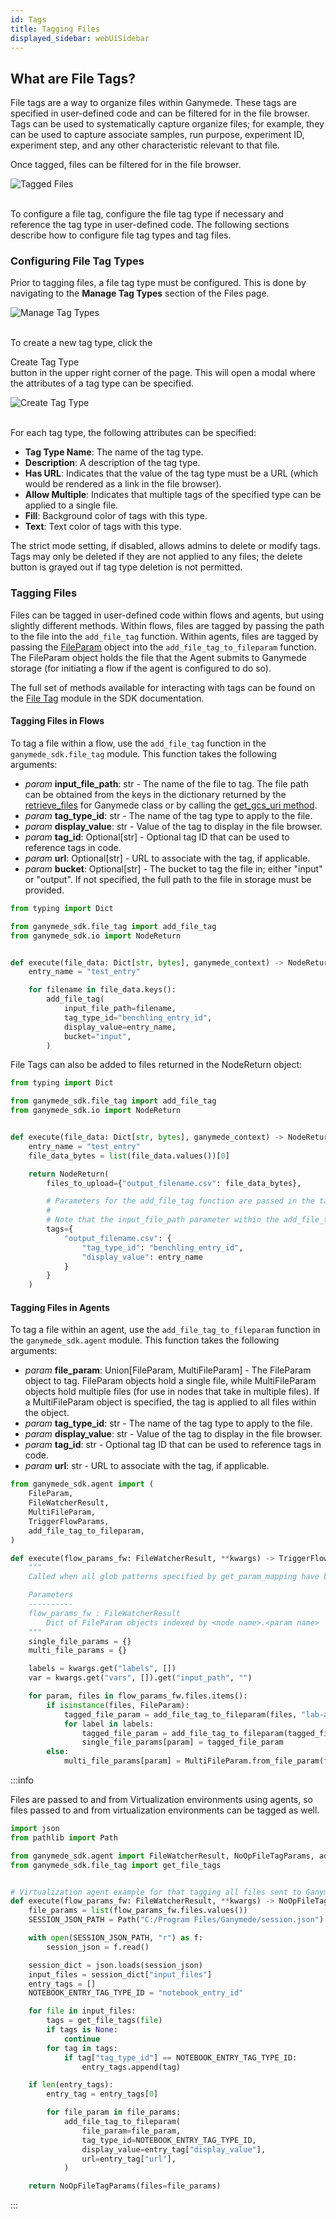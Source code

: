 ```yaml
---
id: Tags
title: Tagging Files
displayed_sidebar: webUiSidebar
---
```


## What are File Tags?

File tags are a way to organize files within Ganymede.  These tags are specified in user-defined code and can be filtered for in the file browser.  Tags can be used to systematically capture organize files; for example, they can be used to capture associate samples, run purpose, experiment ID, experiment step, and any other characteristic relevant to that file.

Once tagged, files can be filtered for in the file browser. 

<div class="text--center">
  <img alt="Tagged Files" src="https://ganymede-bio.mo.cloudinary.net/apiServer/tags/Tagged_Files_Example20231221.png" />
</div>
&nbsp;

To configure a file tag, configure the file tag type if necessary and reference the tag type in user-defined code.  The following sections describe how to configure file tag types and tag files.

### Configuring File Tag Types

Prior to tagging files, a file tag type must be configured.  This is done by navigating to the **Manage Tag Types** section of the Files page.

<div class="text--center">
  <img alt="Manage Tag Types" src="https://ganymede-bio.mo.cloudinary.net/apiServer/tags/Manage_Tag_Types20231221.png" />
</div>
&nbsp;

To create a new tag type, click the <div className="button darkblue_inverted_button">Create Tag Type</div> button in the upper right corner of the page.  This will open a modal where the attributes of a tag type can be specified.

<div class="text--center">
  <img alt="Create Tag Type" src="https://ganymede-bio.mo.cloudinary.net/apiServer/tags/Create_Tag_Type20231221.png" />
</div>
&nbsp;

For each tag type, the following attributes can be specified:
- **Tag Type Name**: The name of the tag type.
- **Description**: A description of the tag type.
- **Has URL**: Indicates that the value of the tag type must be a URL (which would be rendered as a link in the file browser).
- **Allow Multiple**: Indicates that multiple tags of the specified type can be applied to a single file.
- **Fill**: Background color of tags with this type.
- **Text**: Text color of tags with this type.

The strict mode setting, if disabled, allows admins to delete or modify tags.  Tags may only be deleted if they are not applied to any files; the delete button is grayed out if tag type deletion is not permitted.

### Tagging Files

Files can be tagged in user-defined code within flows and agents, but using slightly different methods.  Within flows, files are tagged by passing the path to the file into the `add_file_tag` function.  Within agents, files are tagged by passing the [FileParam](../sdk/sdk_markdowns/AgentDataModels#classes-associated-with-triggering-a-flow-from-an-agent) object into the `add_file_tag_to_fileparam` function.  The FileParam object holds the file that the Agent submits to Ganymede storage (for initiating a flow if the agent is configured to do so).

The full set of methods available for interacting with tags can be found on the [File Tag](../sdk/FileTags.mdx) module in the SDK documentation.

#### Tagging Files in Flows

To tag a file within a flow, use the `add_file_tag` function in the `ganymede_sdk.file_tag` module.  This function takes the following arguments:

- _param_ **input_file_path**: str - The name of the file to tag.  The file path can be obtained from the keys in the dictionary returned by the [retrieve_files](../sdk/GanymedeClass#method-retrieve_files) for Ganymede class or by calling the [get_gcs_uri method](../sdk/GanymedeClass#method-get_gcs_uri).
- _param_ **tag_type_id**: str - The name of the tag type to apply to the file.
- _param_ **display_value**: str - Value of the tag to display in the file browser.
- _param_ **tag_id**: Optional[str] - Optional tag ID that can be used to reference tags in code.
- _param_ **url**: Optional[str] - URL to associate with the tag, if applicable.
- _param_ **bucket**: Optional[str] - The bucket to tag the file in; either "input" or "output".  If not specified, the full path to the file in storage must be provided.

```python
from typing import Dict

from ganymede_sdk.file_tag import add_file_tag
from ganymede_sdk.io import NodeReturn


def execute(file_data: Dict[str, bytes], ganymede_context) -> NodeReturn:
    entry_name = "test_entry"

    for filename in file_data.keys():
        add_file_tag(
            input_file_path=filename,
            tag_type_id="benchling_entry_id",
            display_value=entry_name,
            bucket="input",
        )
```

File Tags can also be added to files returned in the NodeReturn object:

```python
from typing import Dict

from ganymede_sdk.file_tag import add_file_tag
from ganymede_sdk.io import NodeReturn


def execute(file_data: Dict[str, bytes], ganymede_context) -> NodeReturn:
    entry_name = "test_entry"
    file_data_bytes = list(file_data.values())[0]

    return NodeReturn(
        files_to_upload={"output_filename.csv": file_data_bytes},

        # Parameters for the add_file_tag function are passed in the tags parameter
        # 
        # Note that the input_file_path parameter within the add_file_tag function does not need to be specified
        tags={
            "output_filename.csv": {
                "tag_type_id": "benchling_entry_id",
                "display_value": entry_name
            }
        }
    )
```

#### Tagging Files in Agents

To tag a file within an agent, use the `add_file_tag_to_fileparam` function in the `ganymede_sdk.agent` module.  This function takes the following arguments:

- _param_ **file_param**: Union[FileParam, MultiFileParam] - The FileParam object to tag.  FileParam objects hold a single file, while MultiFileParam objects hold multiple files (for use in nodes that take in multiple files).  If a MultiFileParam object is specified, the tag is applied to all files within the object.
- _param_ **tag_type_id**: str - The name of the tag type to apply to the file.
- _param_ **display_value**: str - Value of the tag to display in the file browser.
- _param_ **tag_id**: str - Optional tag ID that can be used to reference tags in code.
- _param_ **url**: str - URL to associate with the tag, if applicable.

```python
from ganymede_sdk.agent import (
    FileParam,
    FileWatcherResult,
    MultiFileParam,
    TriggerFlowParams,
    add_file_tag_to_fileparam,
)

def execute(flow_params_fw: FileWatcherResult, **kwargs) -> TriggerFlowParams:
    """
    Called when all glob patterns specified by get_param_mapping have been matched.

    Parameters
    ----------
    flow_params_fw : FileWatcherResult
        Dict of FileParam objects indexed by <node name>.<param name>
    """
    single_file_params = {}
    multi_file_params = {}

    labels = kwargs.get("labels", [])
    var = kwargs.get("vars", []).get("input_path", "")

    for param, files in flow_params_fw.files.items():
        if isinstance(files, FileParam):
            tagged_file_param = add_file_tag_to_fileparam(files, "lab-agent", var)
            for label in labels:
                tagged_file_param = add_file_tag_to_fileparam(tagged_file_param, "lab-agent" , label)
                single_file_params[param] = tagged_file_param
        else:
            multi_file_params[param] = MultiFileParam.from_file_param(files)
```

:::info

Files are passed to and from Virtualization environments using agents, so files passed to and from virtualization environments can be tagged as well.

```python
import json
from pathlib import Path

from ganymede_sdk.agent import FileWatcherResult, NoOpFileTagParams, add_file_tag_to_fileparam
from ganymede_sdk.file_tag import get_file_tags


# Virtualization agent example for that tagging all files sent to Ganymede cloud storage with a notebook entry ID.
def execute(flow_params_fw: FileWatcherResult, **kwargs) -> NoOpFileTagParams:
    file_params = list(flow_params_fw.files.values())
    SESSION_JSON_PATH = Path("C:/Program Files/Ganymede/session.json")

    with open(SESSION_JSON_PATH, "r") as f:
        session_json = f.read()

    session_dict = json.loads(session_json)
    input_files = session_dict["input_files"]
    entry_tags = []
    NOTEBOOK_ENTRY_TAG_TYPE_ID = "notebook_entry_id"

    for file in input_files:
        tags = get_file_tags(file)
        if tags is None:
            continue
        for tag in tags:
            if tag["tag_type_id"] == NOTEBOOK_ENTRY_TAG_TYPE_ID:
                entry_tags.append(tag)

    if len(entry_tags):
        entry_tag = entry_tags[0]

        for file_param in file_params:
            add_file_tag_to_fileparam(
                file_param=file_param,
                tag_type_id=NOTEBOOK_ENTRY_TAG_TYPE_ID,
                display_value=entry_tag["display_value"],
                url=entry_tag["url"],
            )

    return NoOpFileTagParams(files=file_params)
```
:::

